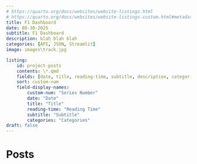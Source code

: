 ```yaml
---
# https://quarto.org/docs/websites/website-listings.html
# https://quarto.org/docs/websites/website-listings-custom.html#metadata-file-listings
title: F1 Dashboard
date: 08-30-2025
subtitle: F1 Dashboard
description: blah blah blah
categories: [API, JSON, Streamlit]
image: images\track.jpg

listing: 
    id: project-posts
    contents: \*.qmd
    fields: [date, title, reading-time, subtitle, description, categories, custom-blank, custom-num, image]
    sort: custom-num
    field-display-names: 
        custom-num: "Series Number"
        date: "Date"
        title: "Title"
        reading-time: "Reading Time"
        subtitle: "Subtitle"
        categories: "Categories"
draft: false
---
```


# Posts

::: {#project-posts}
:::